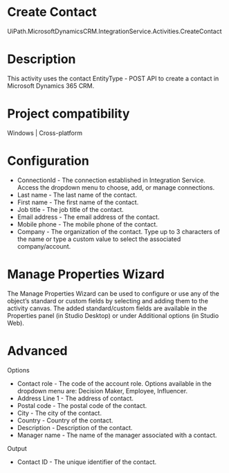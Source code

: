 ﻿# Create Contact

UiPath.MicrosoftDynamicsCRM.IntegrationService.Activities.CreateContact

# Description

This activity uses the contact EntityType - POST API to create a contact in Microsoft Dynamics 365 CRM.

# Project compatibility

Windows | Cross-platform

# Configuration

* ConnectionId - The connection established in Integration Service. Access the dropdown menu to choose, add, or manage connections.
* Last name - The last name of the contact.
* First name - The first name of the contact.
* Job title - The job title of the contact.
* Email address - The email address of the contact.
* Mobile phone - The mobile phone of the contact.
* Company - The organization of the contact. Type up to 3 characters of the name or type a custom value to select the associated company/account.

# Manage Properties Wizard

The Manage Properties Wizard can be used to configure or use any of the object’s
                standard or custom fields by selecting and adding them to the activity canvas. The
                added standard/custom fields are available in the Properties panel (in Studio
                Desktop) or under Additional options (in Studio Web).

# Advanced

Options

* Contact role - The code of the account role. Options available in the dropdown menu are: Decision Maker, Employee, Influencer.
* Address Line 1 - The address of contact.
* Postal code - The postal code of the contact.
* City - The city of the contact.
* Country - Country of the contact.
* Description - Description of the contact.
* Manager name - The name of the manager associated with a contact.

Output

* Contact ID - The unique identifier of the contact.
